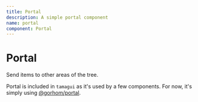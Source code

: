 ```yaml
---
title: Portal
description: A simple portal component
name: portal
component: Portal
---
```


# Portal

<Description>Send items to other areas of the tree.</Description>

Portal is included in `tamagui` as it's used by a few components. For now, it's simply using [@gorhom/portal](https://github.com/gorhom/react-native-portal).
